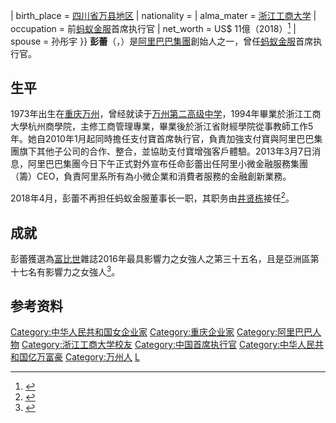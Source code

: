 {{Infobox person
| name = 彭蕾
| native_name = 
| birth_date = {{ birth year and age|1971|df=yes}}
| birth_place = {{CHN-1949}}[[四川省|四川省]][[万县地区|万县地区]]
| nationality = {{PRC}}
| alma_mater = [[浙江工商大学|浙江工商大学]]
| occupation = 前[[蚂蚁金服|蚂蚁金服]]首席执行官
| net_worth = US$ 11億（2018）<ref name="Forbes">{{cite web|title=Lucy Peng|url=https://www.forbes.com/profile/lucy-peng/|website=Forbes|accessdate=21 March 2017|archive-date=2016-08-12|archive-url=https://web.archive.org/web/20160812020114/http://www.forbes.com/profile/lucy-peng/}}</ref>
| spouse = 孙彤宇
}}
'''彭蕾'''（{{lang-en|Peng Lei或Lucy Peng}}，{{bd|1973年||}}）是[[阿里巴巴集團|阿里巴巴集團]]創始人之一，曾任[[蚂蚁金服|蚂蚁金服]]首席执行官。

== 生平 ==
1973年出生在[[重庆|重庆]][[万州|万州]]，曾经就读于[[万州第二高级中学|万州第二高级中学]]，1994年畢業於浙江工商大學杭州商學院，主修工商管理專業，畢業後於浙江省財經學院從事教師工作5年。她自2010年1月起同時擔任支付寶首席執行官，負責加強支付寶與阿里巴巴集團旗下其他子公司的合作、整合，並協助支付寶增強客戶體驗。2013年3月7日消息，阿里巴巴集團今日下午正式對外宣布任命彭蕾出任阿里小微金融服務集團（籌）CEO，負責阿里系所有為小微企業和消費者服務的金融創新業務。

2018年4月，彭蕾不再担任蚂蚁金服董事长一职，其职务由[[井贤栋|井贤栋]]接任<ref>{{cite web|url=http://yuanchuang.caijing.com.cn/2018/0409/4432346.shtml|title=蚂蚁金服换帅：CEO井贤栋接替彭蕾兼任董事长|publisher=财经网|accessdate=2018-04-10|archive-date=2018-06-15|archive-url=https://web.archive.org/web/20180615004709/http://yuanchuang.caijing.com.cn/2018/0409/4432346.shtml}}</ref>。

== 成就 ==
彭蕾獲選為[[富比世|富比世]]雜誌2016年最具影響力之女強人之第三十五名，且是亞洲區第十七名有影響力之女強人<ref>{{cite web|url=https://www.forbes.com/profile/lucy-peng/|title=Forbes Profile: Lucy Peng|publisher=Forbes|accessdate=2017-09-10|language=en|archive-date=2016-08-12|archive-url=https://web.archive.org/web/20160812020114/http://www.forbes.com/profile/lucy-peng/}}</ref>。

== 参考资料 ==
{{reflist}}

{{阿里巴巴集团}}
{{Authority control}}

{{DEFAULTSORT:P}}
[[Category:中华人民共和国女企业家|Category:中华人民共和国女企业家]]
[[Category:重庆企业家|Category:重庆企业家]]
[[Category:阿里巴巴人物|Category:阿里巴巴人物]]
[[Category:浙江工商大学校友|Category:浙江工商大学校友]]
[[Category:中国首席执行官|Category:中国首席执行官]]
[[Category:中华人民共和国亿万富豪|Category:中华人民共和国亿万富豪]]
[[Category:万州人|Category:万州人]]
[[Category:彭姓|L]]